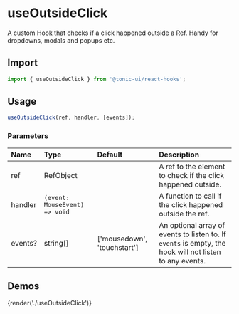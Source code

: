 # useOutsideClick

A custom Hook that checks if a click happened outside a Ref. Handy for dropdowns, modals and popups etc.

## Import

```js
import { useOutsideClick } from '@tonic-ui/react-hooks';
```

## Usage

```js
useOutsideClick(ref, handler, [events]);
```

### Parameters

| Name | Type | Default | Description |
| :--- | :--- | :------ | :---------- |
| ref | RefObject | | A ref to the element to check if the click happened outside. |
| handler | `(event: MouseEvent) => void` | | A function to call if the click happened outside the ref. |
| events? | string[] | ['mousedown', 'touchstart'] | An optional array of events to listen to. If `events` is empty, the hook will not listen to any events. |

## Demos

{render('./useOutsideClick')}
